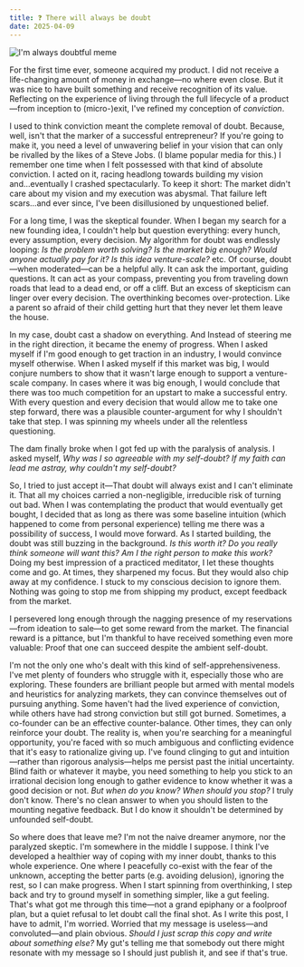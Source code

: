 ```yaml
---
title: ❓ There will always be doubt
date: 2025-04-09
---
```


<div style={{ display: "flex", justifyContent: "center" }}>
  <img src="/images/im_always_doubtful_meme.png" alt="I'm always doubtful meme" style={{ maxWidth: "100%", maxHeight: "400px", marginBottom: "60px" }} />
</div>

For the first time ever, someone acquired my product. I did not receive a life-changing amount of money in exchange—no where even close. But it was nice to have built something and receive recognition of its value. Reflecting on the experience of living through the full lifecycle of a product—from inception to (micro-)exit, I've refined my conception of *conviction*.

I used to think conviction meant the complete removal of doubt. Because, well, isn't that the marker of a successful entrepreneur? If you're going to make it, you need a level of unwavering belief in your vision that can only be rivalled by the likes of a Steve Jobs. (I blame popular media for this.) I remember one time when I felt possessed with that kind of absolute conviction. I acted on it, racing headlong towards building my vision and...eventually I crashed spectacularly. To keep it short: The market didn't care about my vision and my execution was abysmal. That failure left scars...and ever since, I've been disillusioned by unquestioned belief.

For a long time, I was the skeptical founder. When I began my search for a new founding idea, I couldn't help but question everything: every hunch, every assumption, every decision. My algorithm for doubt was endlessly looping: *Is the problem worth solving? Is the market big enough? Would anyone actually pay for it? Is this idea venture-scale?* etc. Of course, doubt—when moderated—can be a helpful ally. It can ask the important, guiding questions. It can act as your compass, preventing you from traveling down roads that lead to a dead end, or off a cliff. But an excess of skepticism can linger over every decision. The overthinking becomes over-protection. Like a parent so afraid of their child getting hurt that they never let them leave the house.

In my case, doubt cast a shadow on everything. And Instead of steering me in the right direction, it became the enemy of progress. When I asked myself if I'm good enough to get traction in an industry, I would convince myself otherwise. When I asked myself if this market was big, I would conjure numbers to show that it wasn't large enough to support a venture-scale company. In cases where it was big enough, I would conclude that there was too much competition for an upstart to make a successful entry. With every question and every decision that would allow me to take one step forward, there was a plausible counter-argument for why I shouldn't take that step. I was spinning my wheels under all the relentless questioning.

The dam finally broke when I got fed up with the paralysis of analysis. I asked myself, *Why was I so agreeable with my self-doubt? If my faith can lead me astray, why couldn't my self-doubt?*

So, I tried to just accept it—That doubt will always exist and I can't eliminate it. That all my choices carried a non-negligible, irreducible risk of turning out bad. When I was contemplating the product that would eventually get bought, I decided that as long as there was some baseline intuition (which happened to come from personal experience) telling me there was a possibility of success, I would move forward. As I started building, the doubt was still buzzing in the background. *Is this worth it? Do you really think someone will want this? Am I the right person to make this work?* Doing my best impression of a practiced meditator, I let these thoughts come and go. At times, they sharpened my focus. But they would also chip away at my confidence. I stuck to my conscious decision to ignore them. Nothing was going to stop me from shipping my product, except feedback from the market.

I persevered long enough through the nagging presence of my reservations—from ideation to sale—to get some reward from the market. The financial reward is a pittance, but I'm thankful to have received something even more valuable: Proof that one can succeed despite the ambient self-doubt.

I'm not the only one who's dealt with this kind of self-apprehensiveness. I've met plenty of founders who struggle with it, especially those who are exploring. These founders are brilliant people but armed with mental models and heuristics for analyzing markets, they can convince themselves out of pursuing anything. Some haven't had the lived experience of conviction, while others have had strong conviction but still got burned. Sometimes, a co-founder can be an effective counter-balance. Other times, they can only reinforce your doubt. The reality is, when you're searching for a meaningful opportunity, you're faced with so much ambiguous and conflicting evidence that it's easy to rationalize giving up. I've found clinging to gut and intuition—rather than rigorous analysis—helps me persist past the initial uncertainty. Blind faith or whatever it maybe, you need something to help you stick to an irrational decision long enough to gather evidence to know whether it was a good decision or not. *But when do you know? When should you stop?* I truly don't know. There's no clean answer to when you should listen to the mounting negative feedback. But I do know it shouldn't be determined by unfounded self-doubt.

So where does that leave me? I'm not the naive dreamer anymore, nor the paralyzed skeptic. I'm somewhere in the middle I suppose. I think I've developed a healthier way of coping with my inner doubt, thanks to this whole experience. One where I peacefully co-exist with the fear of the unknown, accepting the better parts (e.g. avoiding delusion), ignoring the rest, so I can make progress. When I start spinning from overthinking, I step back and try to ground myself in something simpler, like a gut feeling. That's what got me through this time—not a grand epiphany or a foolproof plan, but a quiet refusal to let doubt call the final shot. As I write this post, I have to admit, I'm worried. Worried that my message is useless—and convoluted—and plain obvious. *Should I just scrap this copy and write about something else?* My gut's telling me that somebody out there might resonate with my message so I should just publish it, and see if that's true.
